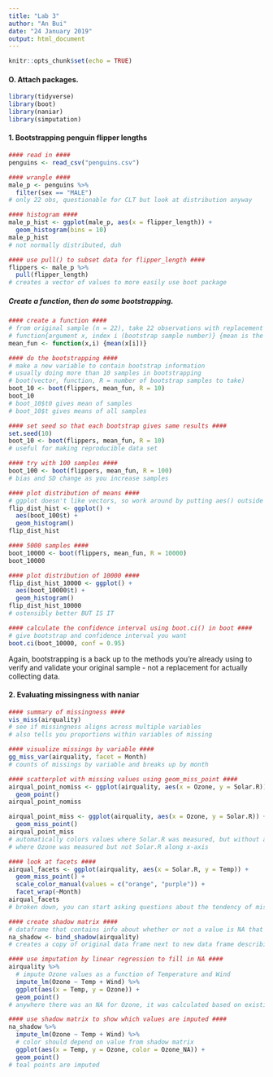 ```yaml
---
title: "Lab 3"
author: "An Bui"
date: "24 January 2019"
output: html_document
---
```


```r
knitr::opts_chunk$set(echo = TRUE)
```

#### O. Attach packages.
```r
library(tidyverse)
library(boot)
library(naniar)
library(simputation)
```

#### 1. Bootstrapping penguin flipper lengths
```r
#### read in ####
penguins <- read_csv("penguins.csv")

#### wrangle ####
male_p <- penguins %>% 
  filter(sex == "MALE")
# only 22 obs, questionable for CLT but look at distribution anyway

#### histogram ####
male_p_hist <- ggplot(male_p, aes(x = flipper_length)) +
  geom_histogram(bins = 10)
male_p_hist
# not normally distributed, duh

#### use pull() to subset data for flipper_length ####
flippers <- male_p %>% 
  pull(flipper_length)
# creates a vector of values to more easily use boot package
```

##### Create a function, then do some bootstrapping.
```r
#### create a function ####
# from original sample (n = 22), take 22 observations with replacement for each bootstrap sample, and calculate mean
# function{argument x, index i (bootstrap sample number)} {mean is the function to run on argument x for each i}
mean_fun <- function(x,i) {mean(x[i])}

#### do the bootstrapping ####
# make a new variable to contain bootstrap information
# usually doing more than 10 samples in bootstrapping
# boot(vector, function, R = number of bootstrap samples to take)
boot_10 <- boot(flippers, mean_fun, R = 10)
boot_10
# boot_10$t0 gives mean of samples
# boot_10$t gives means of all samples

#### set seed so that each bootstrap gives same results ####
set.seed(10)
boot_10 <- boot(flippers, mean_fun, R = 10)
# useful for making reproducible data set

#### try with 100 samples ####
boot_100 <- boot(flippers, mean_fun, R = 100)
# bias and SD change as you increase samples

#### plot distribution of means ####
# ggplot doesn't like vectors, so work around by putting aes() outside ggplot()
flip_dist_hist <- ggplot() +
  aes(boot_100$t) +
  geom_histogram()
flip_dist_hist

#### 5000 samples ####
boot_10000 <- boot(flippers, mean_fun, R = 10000)
boot_10000

#### plot distribution of 10000 ####
flip_dist_hist_10000 <- ggplot() +
  aes(boot_10000$t) +
  geom_histogram()
flip_dist_hist_10000
# ostensibly better BUT IS IT

#### calculate the confidence interval using boot.ci() in boot ####
# give bootstrap and confidence interval you want
boot.ci(boot_10000, conf = 0.95)
```
Again, bootstrapping is a back up to the methods you're already using to verify and validate your original sample - not a replacement for actually collecting data.

#### 2. Evaluating missingness with naniar
```r
#### summary of missingness ####
vis_miss(airquality)
# see if missingness aligns across multiple variables
# also tells you proportions within variables of missing

#### visualize missings by variable ####
gg_miss_var(airquality, facet = Month)
# counts of missings by variable and breaks up by month

#### scatterplot with missing values using geom_miss_point ####
airqual_point_nomiss <- ggplot(airquality, aes(x = Ozone, y = Solar.R)) +
  geom_point()
airqual_point_nomiss

airqual_point_miss <- ggplot(airquality, aes(x = Ozone, y = Solar.R)) +
  geom_miss_point()
airqual_point_miss
# automatically colors values where Solar.R was measured, but without any value for Ozone on y-axis
# where Ozone was measured but not Solar.R along x-axis

#### look at facets ####
airqual_facets <- ggplot(airquality, aes(x = Solar.R, y = Temp)) +
  geom_miss_point() +
  scale_color_manual(values = c("orange", "purple")) +
  facet_wrap(~Month)
airqual_facets
# broken down, you can start asking questions about the tendency of missings dependent on variables separated by groups

#### create shadow matrix ####
# dataframe that contains info about whether or not a value is NA that you can use to visualize those observations
na_shadow <- bind_shadow(airquality)
# creates a copy of original data frame next to new data frame describing whether or not an outcome was NA

#### use imputation by linear regression to fill in NA ####
airquality %>% 
  # impute Ozone values as a function of Temperature and Wind
  impute_lm(Ozone ~ Temp + Wind) %>% 
  ggplot(aes(x = Temp, y = Ozone)) +
  geom_point()
# anywhere there was an NA for Ozone, it was calculated based on existing observations and plotted as though it was a real observation

#### use shadow matrix to show which values are imputed ####
na_shadow %>% 
  impute_lm(Ozone ~ Temp + Wind) %>% 
  # color should depend on value from shadow matrix
  ggplot(aes(x = Temp, y = Ozone, color = Ozone_NA)) +
  geom_point()
# teal points are imputed
```























